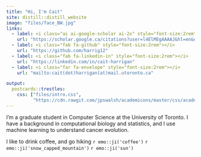 ```yaml
---
title: "Hi, I'm Cait"
site: distill::distill_website
image: "files/face_BW.jpg"
links:
  - label: <i class="ai ai-google-scholar ai-2x" style="font-size:2rem"></i>
    url: "https://scholar.google.ca/citations?user=l4ElMEgAAAAJ&hl=en&oi=sra"
  - label: <i class="fab fa-github" style="font-size:2rem"></i>
    url: "https://github.com/harrig12"
  - label: <i class="fab fa-linkedin-in" style="font-size:2rem"></i>
    url: "https://linkedin.com/in/cait-harrigan"
  - label: <i class="far fa-envelope" style="font-size:2rem"></i>
    url: "mailto:cait(dot)harrigan(at)mail.utoronto.ca"

output:
  postcards::trestles:
    css: ["files/intro.css",
          "https://cdn.rawgit.com/jpswalsh/academicons/master/css/academicons.min.css"]
---
```



I'm a graduate student in Computer Science at the University of Toronto. I have a background in computational biology and statistics, and I use machine learning to understand cancer evolution. 

I like to drink coffee, and go hiking `r emo::ji('coffee')` `r emo::ji('snow_capped_mountain')` `r emo::ji('sun')`


